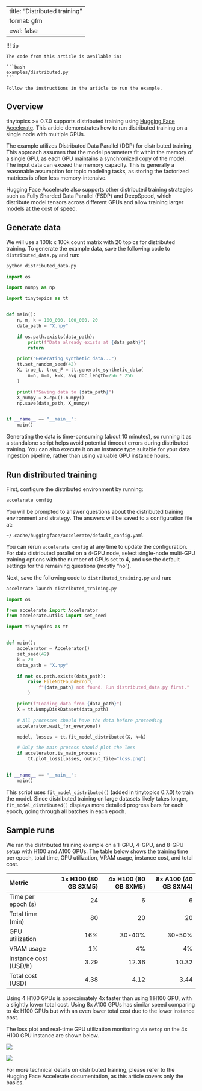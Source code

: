 <!-- `.md` and `.py` files are generated from the `.qmd` file. Please edit that file. -->

---
title: "Distributed training"
format: gfm
eval: false
---

!!! tip

    The code from this article is available in:

    ```bash
    examples/distributed.py
    ```

    Follow the instructions in the article to run the example.

## Overview

tinytopics >= 0.7.0 supports distributed training using
[Hugging Face Accelerate](https://huggingface.co/docs/accelerate/).
This article demonstrates how to run distributed training on a single node
with multiple GPUs.

The example utilizes Distributed Data Parallel (DDP) for distributed training.
This approach assumes that the model parameters fit within the memory of a
single GPU, as each GPU maintains a synchronized copy of the model.
The input data can exceed the memory capacity. This is generally a reasonable
assumption for topic modeling tasks, as storing the factorized matrices
is often less memory-intensive.

Hugging Face Accelerate also supports other distributed training strategies
such as Fully Sharded Data Parallel (FSDP) and DeepSpeed, which distribute
model tensors across different GPUs and allow training larger models at the
cost of speed.

## Generate data

We will use a 100k x 100k count matrix with 20 topics for distributed training.
To generate the example data, save the following code to `distributed_data.py`
and run:

```bash
python distributed_data.py
```

```python
import os

import numpy as np

import tinytopics as tt


def main():
    n, m, k = 100_000, 100_000, 20
    data_path = "X.npy"

    if os.path.exists(data_path):
        print(f"Data already exists at {data_path}")
        return

    print("Generating synthetic data...")
    tt.set_random_seed(42)
    X, true_L, true_F = tt.generate_synthetic_data(
        n=n, m=m, k=k, avg_doc_length=256 * 256
    )

    print(f"Saving data to {data_path}")
    X_numpy = X.cpu().numpy()
    np.save(data_path, X_numpy)


if __name__ == "__main__":
    main()
```

Generating the data is time-consuming (about 10 minutes), so running it
as a standalone script helps avoid potential timeout errors during distributed
training. You can also execute it on an instance type suitable for your
data ingestion pipeline, rather than using valuable GPU instance hours.

## Run distributed training

First, configure the distributed environment by running:

```bash
accelerate config
```

You will be prompted to answer questions about the distributed training
environment and strategy. The answers will be saved to a configuration file at:

```
~/.cache/huggingface/accelerate/default_config.yaml
```

You can rerun `accelerate config` at any time to update the configuration.
For data distributed parallel on a 4-GPU node, select single-node multi-GPU
training options with the number of GPUs set to 4, and use the default settings
for the remaining questions (mostly "no").

Next, save the following code to `distributed_training.py` and run:

```bash
accelerate launch distributed_training.py
```

```python
import os

from accelerate import Accelerator
from accelerate.utils import set_seed

import tinytopics as tt


def main():
    accelerator = Accelerator()
    set_seed(42)
    k = 20
    data_path = "X.npy"

    if not os.path.exists(data_path):
        raise FileNotFoundError(
            f"{data_path} not found. Run distributed_data.py first."
        )

    print(f"Loading data from {data_path}")
    X = tt.NumpyDiskDataset(data_path)

    # All processes should have the data before proceeding
    accelerator.wait_for_everyone()

    model, losses = tt.fit_model_distributed(X, k=k)

    # Only the main process should plot the loss
    if accelerator.is_main_process:
        tt.plot_loss(losses, output_file="loss.png")


if __name__ == "__main__":
    main()
```

This script uses `fit_model_distributed()` (added in tinytopics 0.7.0) to
train the model. Since distributed training on large datasets likely takes
longer, `fit_model_distributed()` displays more detailed progress bars for
each epoch, going through all batches in each epoch.

## Sample runs

We ran the distributed training example on a 1-GPU, 4-GPU, and 8-GPU setup
with H100 and A100 GPUs. The table below shows the training time per epoch,
total time, GPU utilization, VRAM usage, instance cost, and total cost.

| Metric | 1x H100 (80 GB SXM5) | 4x H100 (80 GB SXM5) | 8x A100 (40 GB SXM4) |
| :--- | ---: | ---: | ---: |
| Time per epoch (s) | 24 | 6 | 6 |
| Total time (min) | 80 | 20 | 20 |
| GPU utilization | 16% | 30-40% | 30-50% |
| VRAM usage | 1% | 4% | 4% |
| Instance cost (USD/h) | 3.29 | 12.36 | 10.32 |
| Total cost (USD) | 4.38 | 4.12 | 3.44 |

Using 4 H100 GPUs is approximately 4x faster than using 1 H100 GPU, with
a slightly lower total cost. Using 8x A100 GPUs has similar speed comparing to
4x H100 GPUs but with an even lower total cost due to the lower instance cost.

The loss plot and real-time GPU utilization monitoring via `nvtop` on the
4x H100 GPU instance are shown below.

![](images/distributed/loss-4x-h100.png)

![](images/distributed/nvtop-4x-h100.png)

For more technical details on distributed training, please refer to the
Hugging Face Accelerate documentation, as this article covers only the basics.
